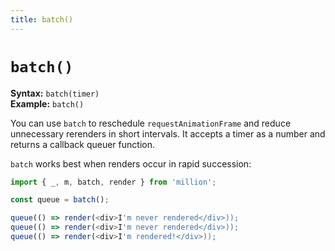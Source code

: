 ```yaml
---
title: batch()
---
```


# `batch()`

**Syntax:** `batch(timer)`\
**Example:** `batch()`

You can use `batch` to reschedule `requestAnimationFrame` and reduce unnecessary rerenders in short intervals. It accepts a timer as a number and returns a callback queuer function.

`batch` works best when renders occur in rapid succession:

```js
import { _, m, batch, render } from 'million';

const queue = batch();

queue(() => render(<div>I'm never rendered</div>));
queue(() => render(<div>I'm never rendered</div>));
queue(() => render(<div>I'm rendered!</div>));
```

```

```
